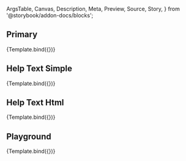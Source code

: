 <!-- @prettier -->

  ArgsTable,
  Canvas,
  Description,
  Meta,
  Preview,
  Source,
  Story,
} from '@storybook/addon-docs/blocks';



<Meta
  title="Work in Progress/InputLabel"
  component={InputLabel}
  argTypes={argTypes}
/>

<Description of={InputLabel} />

## Primary

<Canvas>
  <Story
    name="Primary"
    args={{
      text: 'Some Label',
    }}
  >
    {Template.bind({})}
  </Story>
</Canvas>

## Help Text Simple

<Canvas>
  <Story
    name="HelpTextSimple"
    args={{
      text: 'Label With Help',
      helpText: 'Simple Help Text',
    }}
  >
    {Template.bind({})}
  </Story>
</Canvas>

## Help Text Html

<Canvas>
  <Story
    name="HelpTextHtml"
    args={{
      text: 'Label With Help',
      helpText: TipText,
    }}
  >
    {Template.bind({})}
  </Story>
</Canvas>

## Playground

<Canvas isColumn>
  <Source language="jsx" story="Playground" />
  <Story
    name="Playground"
    args={{
      text: 'Some Label',
      helpText: 'Some Text',
    }}
  >
    {Template.bind({})}
  </Story>
  <ArgsTable story="Playground" />
</Canvas>
